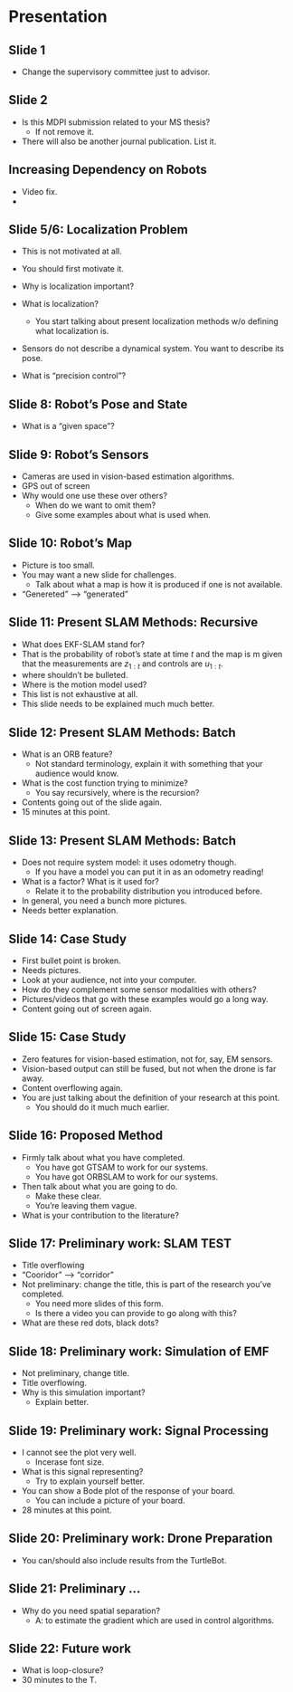 # Presentation

## Slide 1

* Change the supervisory committee just to advisor.

## Slide 2 {.smaller}

* Is this MDPI submission related to your MS thesis? 
  - If not remove it.

* There will also be another journal publication. List it.

## Increasing Dependency on Robots

* Video fix.
* 

## Slide 5/6: Localization Problem {.smaller}

* This is not motivated at all.
 - You should first motivate it.
 - Why is localization important?

* What is localization?
  - You start talking about present localization methods w/o defining what localization is.

* Sensors do not describe a dynamical system. You want to describe its pose.
* What is "precision control"?


## Slide 8: Robot's Pose and State

* What is a "given space"?

## Slide 9: Robot's Sensors

* Cameras are used in vision-based estimation algorithms.
* GPS out of screen
* Why would one use these over others?
  - When do we want to omit them?
  - Give some examples about what is used when.

## Slide 10: Robot's Map

* Picture is too small.
* You may want a new slide for challenges.
  - Talk about what a map is how it is produced if one is not available.
* "Genereted" --> "generated"

## Slide 11: Present SLAM Methods: Recursive

* What does EKF-SLAM stand for?
* That is the probability of robot's state at time $t$ and the map is m given
that the measurements are $z_{1:t}$ and controls are $u_{1:t}$.
* where shouldn't be bulleted.
* Where is the motion model used?
* This list is not exhaustive at all.
* This slide needs to be explained much much better.

## Slide 12: Present SLAM Methods: Batch

* What is an ORB feature?
  - Not standard terminology, explain it with something that your audience would know.
* What is the cost function trying to minimize?
  - You say recursively, where is the recursion?
* Contents going out of the slide again.
* 15 minutes at this point.

## Slide 13: Present SLAM Methods: Batch

* Does not require system model: it uses odometry though.
  - If you have a model you can put it in as an odometry reading!
* What is a factor? What is it used for?
  - Relate it to the probability distribution you introduced before.
* In general, you need a bunch more pictures.
* Needs better explanation.


## Slide 14: Case Study

* First bullet point is broken.
* Needs pictures.
* Look at your audience, not into your computer.
* How do they complement some sensor modalities with others?
* Pictures/videos that go with these examples would go a long way.
* Content going out of screen again.

## Slide 15: Case Study

* Zero features for vision-based estimation, not for, say, EM sensors.
* Vision-based output can still be fused, but not when the drone is far away.
* Content overflowing again.
* You are just talking about the definition of your research at this point.
  - You should do it much much earlier.

## Slide 16: Proposed Method

* Firmly talk about what you have completed.
  - You have got GTSAM to work for our systems.
  - You have got ORBSLAM to work for our systems.
* Then talk about what you are going to do.
  - Make these clear.
  - You're leaving them vague.
* What is your contribution to the literature?

## Slide 17: Preliminary work: SLAM TEST

* Title overflowing
* "Cooridor" --> "corridor"
* Not preliminary: change the title, this is part of the research you've completed.
  - You need more slides of this form.
  - Is there a video you can provide to go along with this?
* What are these red dots, black dots?

## Slide 18: Preliminary work: Simulation of EMF

* Not preliminary, change title.
* Title overflowing.
* Why is this simulation important?
  - Explain better.

## Slide 19: Preliminary work: Signal Processing

* I cannot see the plot very well. 
  - Incerase font size.
* What is this signal representing? 
  - Try to explain yourself better.
* You can show a Bode plot of the response of your board.
  - You can include a picture of your board.
* 28 minutes at this point.

## Slide 20: Preliminary work: Drone Preparation

* You can/should also include results from the TurtleBot.

## Slide 21: Preliminary ...

* Why do you need spatial separation?
  - A: to estimate the gradient which are used in control algorithms.


## Slide 22: Future work

* What is loop-closure?
* 30 minutes to the T.

